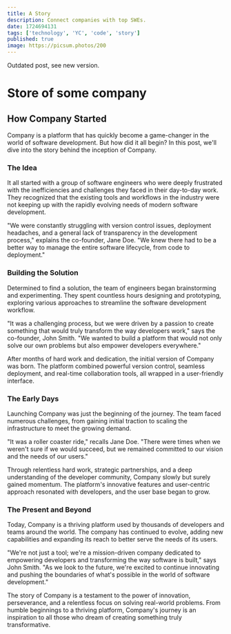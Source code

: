 ```yaml
---
title: A Story
description: Connect companies with top SWEs.
date: 1724694131
tags: ['technology', 'YC', 'code', 'story']
published: true
image: https://picsum.photos/200
---
```


<Callout type='warning'>Outdated post, see new version.</Callout>

# Store of some company

## How Company Started

Company is a platform that has quickly become a game-changer in the world of software development. But how did it all begin? In this post, we'll dive into the story behind the inception of Company.

### The Idea

It all started with a group of software engineers who were deeply frustrated with the inefficiencies and challenges they faced in their day-to-day work. They recognized that the existing tools and workflows in the industry were not keeping up with the rapidly evolving needs of modern software development.

"We were constantly struggling with version control issues, deployment headaches, and a general lack of transparency in the development process," explains the co-founder, Jane Doe. "We knew there had to be a better way to manage the entire software lifecycle, from code to deployment."

### Building the Solution

Determined to find a solution, the team of engineers began brainstorming and experimenting. They spent countless hours designing and prototyping, exploring various approaches to streamline the software development workflow.

"It was a challenging process, but we were driven by a passion to create something that would truly transform the way developers work," says the co-founder, John Smith. "We wanted to build a platform that would not only solve our own problems but also empower developers everywhere."

After months of hard work and dedication, the initial version of Company was born. The platform combined powerful version control, seamless deployment, and real-time collaboration tools, all wrapped in a user-friendly interface.

### The Early Days

Launching Company was just the beginning of the journey. The team faced numerous challenges, from gaining initial traction to scaling the infrastructure to meet the growing demand.

"It was a roller coaster ride," recalls Jane Doe. "There were times when we weren't sure if we would succeed, but we remained committed to our vision and the needs of our users."

Through relentless hard work, strategic partnerships, and a deep understanding of the developer community, Company slowly but surely gained momentum. The platform's innovative features and user-centric approach resonated with developers, and the user base began to grow.

### The Present and Beyond

Today, Company is a thriving platform used by thousands of developers and teams around the world. The company has continued to evolve, adding new capabilities and expanding its reach to better serve the needs of its users.

"We're not just a tool; we're a mission-driven company dedicated to empowering developers and transforming the way software is built," says John Smith. "As we look to the future, we're excited to continue innovating and pushing the boundaries of what's possible in the world of software development."

The story of Company is a testament to the power of innovation, perseverance, and a relentless focus on solving real-world problems. From humble beginnings to a thriving platform, Company's journey is an inspiration to all those who dream of creating something truly transformative.
